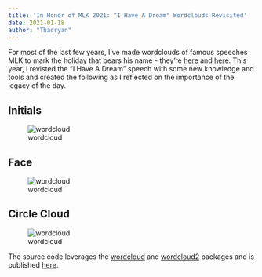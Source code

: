 ```yaml
---
title: 'In Honor of MLK 2021: “I Have A Dream" Wordclouds Revisited'
date: 2021-01-18 
author: "Thadryan"
---
```


For most of the last few years, I've made wordclouds of famous speeches MLK to mark the holiday that bears his name - they're [here](https://sweeney-th.github.io/2018/01/16/in-honor-of-mlk-i-have-a-dream-wordcloud-example-in-r/) and [here](https://sweeney-th.github.io/2020/01/20/in-honor-of-mlk-2020-i-have-a-dream-wordcloud-example-in-r/). This year, I revisted the "I Have A Dream" speech with some new knowledge and tools and created the following as I reflected on the importance of the legacy of the day.

## Initials
![wordcloud](/assets/MLK/2021/initials.png)

## Face
![wordcloud](/assets/MLK/2021/mlk-face.png)

## Circle Cloud
![wordcloud](/assets/MLK/2021/dream-circle2.png)


The source code leverages the [wordcloud](https://www.rdocumentation.org/packages/wordcloud/versions/2.6  ) and [wordcloud2](https://www.rdocumentation.org/packages/wordcloud2/versions/0.2.1) packages and is published [here](https://github.com/sweeney-th/MLK-wordclouds).

